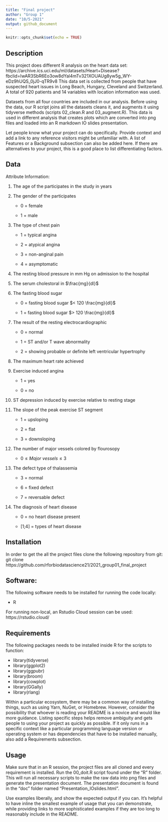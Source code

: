 ```yaml
---
title: "Final project"
author: "Group 1"
date: "10/5-2021"
output: github_document
---
```


```r
knitr::opts_chunk$set(echo = TRUE)
```

## Description
This project does different R analysis on the heart data set:
https://archive.ics.uci.edu/ml/datasets/Heart+Disease?fbclid=IwAR3SbR6Eo3ow8dYal4mTv321XOUAUg8yw5g_WY-eDz9hUQS_0jJ0-qTR9v8
This data set is collected from people that have suspected heart issues in Long Beach, Hungary, Cleveland and Switzerland. A total of 920 patients and 14 variables with location information was used.

Datasets from all four countries are included in our analysis. Before using the data, our R script joins all the datasets cleans it, and augments it using tidyverse methods (scripts 02_clean.R and 03_augment.R). This data is used in different analysis that creates plots which are converted into png files and loaded into an R markdown IO slides presentation.

Let people know what your project can do specifically. Provide context and add a link to any reference visitors might be unfamiliar with. A list of Features or a Background subsection can also be added here. If there are alternatives to your project, this is a good place to list differentiating factors.

## Data 
Attribute Information:

1. The age of the participates in the study in years    

2. The gender of the  participates

    * 0 = female

    * 1 = male

3. The type of chest pain

    * 1 = typical angina

    * 2 = atypical angina

    * 3 = non-anginal pain

    * 4 = asymptomatic

4. The resting blood pressure in mm Hg on admission to the hospital  

5. The serum cholestoral in $\frac{mg}{dl}$    

6. The fasting blood sugar

    * 0 = fasting blood sugar $< 120 \frac{mg}{dl}$

    * 1 = fasting blood sugar $> 120 \frac{mg}{dl}$

7. The result of the resting electrocardiographic

    * 0 = normal

    * 1 = ST  and/or T wave abnormality

    * 2 = showing probable or definite left ventricular hypertrophy

8. The maximum heart rate achieved   

9. Exercise induced angina

    * 1 = yes

    * 0 = no

10. ST depression induced by exercise relative to resting stage   

11. The slope of the peak exercise ST segment

    * 1 = upsloping

    * 2 = flat

    * 3 = downsloping

12. The number of major vessels colored by flourosopy

    * $0\leq Major\ vessels\leq 3$

13. The defect type of thalassemia

    * 3 = normal

    * 6 = fixed defect

    * 7 = reversable defect

14. The diagnosis of heart disease

    * 0 = no heart disease present

    * [1;4] = types of heart disease 

## Installation
In order to get the all the project files clone the following repository from git: 
git clone https://github.com/rforbiodatascience21/2021_group01_final_project

## Software:
The following software needs to be installed for running the code locally:

- R

For running non-local, an Rstudio Cloud session can be used: https://rstudio.cloud/

## Requirements

The following packages needs to be installed inside R for the scripts to function:

- library(tidyverse)
- library(ggplot2)
- library(ggpubr)
- library(broom)
- library(cowplot)
- library(GGally)
- library(rlang)

Within a particular ecosystem, there may be a common way of installing things, such as using Yarn, NuGet, or Homebrew. However, consider the possibility that whoever is reading your README is a novice and would like more guidance. Listing specific steps helps remove ambiguity and gets people to using your project as quickly as possible. If it only runs in a specific context like a particular programming language version or operating system or has dependencies that have to be installed manually, also add a Requirements subsection.

## Usage
Make sure that in an R session, the project files are all cloned and every requirement is installed. Run the 00_doit.R script found under the "R" folder. This will run all necessary scripts to make the raw data into png files and generate the presentation document. The presentation document is found in the "doc" folder named "Presentation_IOslides.html".

Use examples liberally, and show the expected output if you can. It's helpful to have inline the smallest example of usage that you can demonstrate, while providing links to more sophisticated examples if they are too long to reasonably include in the README.


